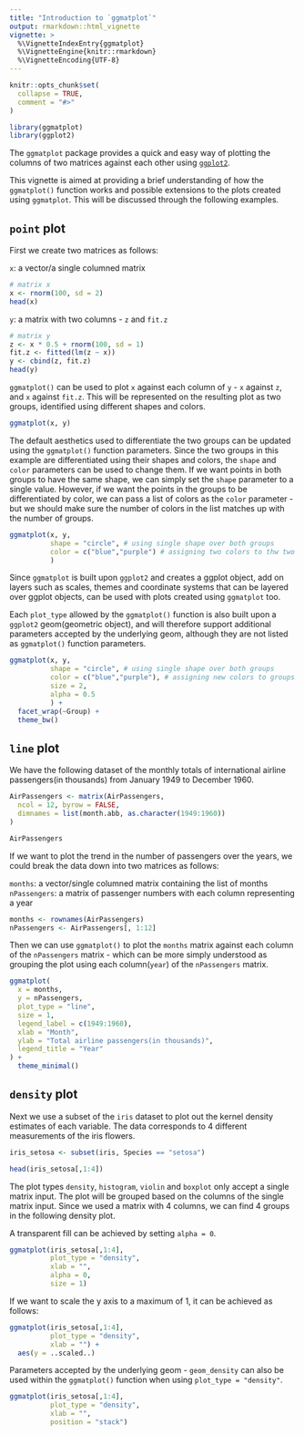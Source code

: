 ```yaml
---
title: "Introduction to `ggmatplot`"
output: rmarkdown::html_vignette
vignette: >
  %\VignetteIndexEntry{ggmatplot}
  %\VignetteEngine{knitr::rmarkdown}
  %\VignetteEncoding{UTF-8}
---
```


```r
knitr::opts_chunk$set(
  collapse = TRUE,
  comment = "#>"
)
```

```r
library(ggmatplot)
library(ggplot2)
```

The `ggmatplot` package provides a quick and easy way of plotting the columns of two matrices against each other using [`ggplot2`](https://ggplot2.tidyverse.org/).

This vignette is aimed at providing a brief understanding of how the `ggmatplot()` function works and possible extensions to the plots created using `ggmatplot`. This will be discussed through the following examples.


## `point` plot

First we create two matrices as follows:

`x`: a vector/a single columned matrix

```r
# matrix x
x <- rnorm(100, sd = 2)
head(x)
```

`y`: a matrix with two columns - `z` and `fit.z`

```r
# matrix y
z <- x * 0.5 + rnorm(100, sd = 1)
fit.z <- fitted(lm(z ~ x))
y <- cbind(z, fit.z)
head(y)
```

`ggmatplot()` can be used to plot `x` against each column of `y` - `x` against `z`, and `x` against `fit.z`. This will be represented on the resulting plot as two groups, identified using different shapes and colors. 

```r
ggmatplot(x, y)
```

The default aesthetics used to differentiate the two groups can be updated using the `ggmatplot()` function parameters. Since the two groups in this example are differentiated using their shapes and colors, the `shape` and `color` parameters can be used to change them. If we want points in both groups to have the same shape, we can simply set the `shape` parameter to a single value. However, if we want the points in the groups to be differentiated by color, we can pass a list of colors as the `color` parameter - but we should make sure the number of colors in the list matches up with the number of groups.

```r
ggmatplot(x, y,
          shape = "circle", # using single shape over both groups
          color = c("blue","purple") # assigning two colors to thw two groups
          )
```

Since `ggmatplot` is built upon `ggplot2` and creates a ggplot object, add on layers such as scales, themes and coordinate systems that can be layered over ggplot objects, can be used with plots created using `ggmatplot` too.

Each `plot_type` allowed by the `ggmatplot()` function is also built upon a `ggplot2` geom(geometric object), and will therefore support additional parameters accepted by the underlying geom, although they are not listed as `ggmatplot()` function parameters.

```r
ggmatplot(x, y,
          shape = "circle", # using single shape over both groups
          color = c("blue","purple"), # assigning new colors to groups
          size = 2,
          alpha = 0.5
          ) +
  facet_wrap(~Group) +
  theme_bw()
```


## `line` plot

We have the following dataset of the monthly totals of international airline passengers(in thousands) from January 1949 to December 1960.

```r
AirPassengers <- matrix(AirPassengers,
  ncol = 12, byrow = FALSE,
  dimnames = list(month.abb, as.character(1949:1960))
)

AirPassengers
```
If we want to plot the trend in the number of passengers over the years, we could break the data down into two matrices as follows:

`months`: a vector/single columned matrix containing the list of months  
`nPassengers`: a matrix of passenger numbers with each column representing a year

```r
months <- rownames(AirPassengers)
nPassengers <- AirPassengers[, 1:12]
```

Then we can use `ggmatplot()` to plot the `months` matrix against each column of the `nPassengers` matrix - which can be more simply understood as grouping the plot using each column(`year`) of the `nPassengers` matrix.

```r
ggmatplot(
  x = months,
  y = nPassengers,
  plot_type = "line",
  size = 1,
  legend_label = c(1949:1960),
  xlab = "Month",
  ylab = "Total airline passengers(in thousands)",
  legend_title = "Year"
) +
  theme_minimal()
```

## `density` plot

Next we use a subset of the `iris` dataset to plot out the kernel density estimates of each variable. The data corresponds to 4 different measurements of the iris flowers.

```r
iris_setosa <- subset(iris, Species == "setosa")

head(iris_setosa[,1:4])
```

The plot types `density`, `histogram`, `violin` and `boxplot` only accept a single matrix input. The plot will be grouped based on the columns of the single matrix input. Since we used a matrix with 4 columns, we can find 4 groups in the following density plot.

A transparent fill can be achieved by setting `alpha = 0`.

```r
ggmatplot(iris_setosa[,1:4],
          plot_type = "density",
          xlab = "",
          alpha = 0,
          size = 1)
```

If we want to scale the y axis to a maximum of 1, it can be achieved as follows:

```r
ggmatplot(iris_setosa[,1:4],
          plot_type = "density",
          xlab = "") +
  aes(y = ..scaled..)
```

Parameters accepted by the underlying geom - `geom_density` can also be used within the `ggmatplot()` function when using `plot_type = "density"`.

```r
ggmatplot(iris_setosa[,1:4],
          plot_type = "density",
          xlab = "",
          position = "stack")
```
